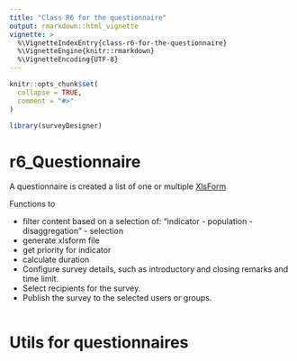 ```yaml
---
title: "Class R6 for the questionnaire"
output: rmarkdown::html_vignette
vignette: >
  %\VignetteIndexEntry{class-r6-for-the-questionnaire}
  %\VignetteEngine{knitr::rmarkdown}
  %\VignetteEncoding{UTF-8}
---
```


```r
knitr::opts_chunk$set(
  collapse = TRUE,
  comment = "#>"
)
```

```r
library(surveyDesigner)
```

<!-- WARNING - This vignette is generated by {fusen} from /dev/flat_r6_questionnaire.Rmd: do not edit by hand -->

# r6_Questionnaire

A questionnaire is created a list of one or multiple [XlsForm](http://xlsform.org)

Functions to 

 * filter content based on a selection of: "indicator - population - disaggregation" - selection
 * generate xlsform file
 * get priority for indicator
 * calculate duration
 * Configure survey details, such as introductory and closing remarks and time limit.
 * Select recipients for the survey.
 * Publish the survey to the selected users or groups.

```r

```

# Utils for questionnaires

    

  
  

  


